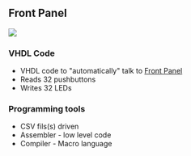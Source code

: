 == Front Panel ==

<img src="http://land-boards.com/blwiki/images/1/1b/EightBitFrontPanel720px.JPG"></img>

=== VHDL Code ===

* VHDL code to "automatically" talk to [http://land-boards.com/blwiki/index.php?title=Front_Panel_For_8_Bit_Computers Front Panel]
* Reads 32 pushbuttons
* Writes 32 LEDs

=== Programming tools ===

* CSV fils(s) driven
* Assembler - low level code
* Compiler - Macro language
